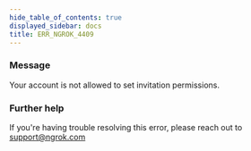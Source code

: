 ```yaml
---
hide_table_of_contents: true
displayed_sidebar: docs
title: ERR_NGROK_4409
---
```


### Message

Your account is not allowed to set invitation permissions.

<ErrorDetails />

### Further help

If you're having trouble resolving this error, please reach out to [support@ngrok.com](mailto:support@ngrok.com?subject=Help%20with%20ERR_NGROK_4409)
